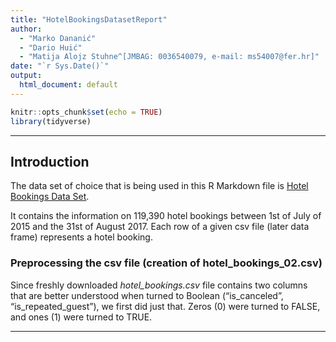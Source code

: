 ```yaml
---
title: "HotelBookingsDatasetReport"
author: 
  - "Marko Dananić"
  - "Dario Huić" 
  - "Matija Alojz Stuhne^[JMBAG: 0036540079, e-mail: ms54007@fer.hr]"
date: "`r Sys.Date()`"
output:
  html_document: default
---
```


```r
knitr::opts_chunk$set(echo = TRUE)
library(tidyverse)
```


***

## Introduction

The data set of choice that is being used in this R Markdown file is [Hotel Bookings Data Set](https://www.kaggle.com/datasets/mathsian/hotel-bookings/data).

It contains the information on 119,390 hotel bookings between 1st of July of 2015 and the 31st of August 2017. Each row of a given csv file (later data frame) represents a hotel booking.

### Preprocessing the csv file (creation of hotel_bookings_02.csv)

Since freshly downloaded *hotel_bookings.csv* file contains two columns that are better understood when turned to Boolean  ("is_canceled", "is_repeated_guest"), we first did just that. Zeros (0) were turned to FALSE, and ones (1) were turned to TRUE.






***